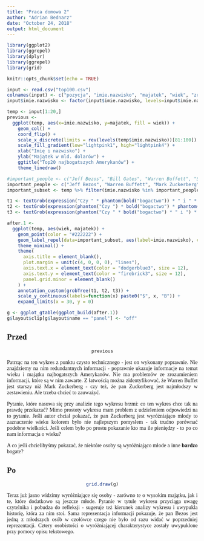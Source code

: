 ```yaml
---
title: "Praca domowa 2"
author: "Adrian Bednarz"
date: "October 24, 2018"
output: html_document
---
```


<style>
  body {
    font-family: Calibri Light;
    text-align: justify;
  }
</style>

```r
library(ggplot2)
library(ggrepel)
library(dplyr)
library(ggrepel)
library(grid)

knitr::opts_chunk$set(echo = TRUE)

input <- read.csv("top100.csv")
colnames(input) <- c("pozycja", "imie.nazwisko", "majatek", "wiek", "zrodlo.majatku", "filantropia")
input$imie.nazwisko <- factor(input$imie.nazwisko, levels=input$imie.nazwisko)

temp <- input[1:20,]
previous <- 
  ggplot(temp, aes(x=imie.nazwisko, y=majatek, fill = wiek)) +
    geom_col() +
    coord_flip() +
    scale_x_discrete(limits = rev(levels(temp$imie.nazwisko))[81:100]) +
    scale_fill_gradient(low="lightpink1", high="lightpink4") +
    xlab("Imię i nazwisko") +
    ylab("Majątek w mld. dolarów") +
    ggtitle("Top20 najbogatszych Amerykanów") +
    theme_linedraw()

#important_people <- c("Jeff Bezos", "Bill Gates", "Warren Buffett", "Sergey Brin", "Larry Page", "Mark Zuckerberg")
important_people <- c("Jeff Bezos", "Warren Buffett", "Mark Zuckerberg", "Bill Gates")
important_subset <- temp %>% filter(imie.nazwisko %in% important_people)

t1 <- textGrob(expression("Czy " * phantom(bold("bogactwo")) * " i " * phantom(bold("wiek")) * " idą ze sobą w parze?"), x = 0.5, y = 1.1, gp = gpar(col = "#222222", fontsize = 15))
t2 <- textGrob(expression(phantom("Czy ") * bold("bogactwo") * phantom(" i " * bold("wiek") * " idą ze sobą w parze?")), x = 0.5, y = 1.1, gp = gpar(col = "firebrick3", fontsize = 15))
t3 <- textGrob(expression(phantom("Czy " * bold("bogactwo") * " i ") * bold("wiek") * phantom(" idą ze sobą w parze?")), x = 0.5, y = 1.1, gp = gpar(col = "dodgerblue3", fontsize = 15))

after.1 <-
  ggplot(temp, aes(wiek, majatek)) +
    geom_point(color = "#222222") +
    geom_label_repel(data=important_subset, aes(label=imie.nazwisko), color = "#222222") +
    theme_minimal() +
    theme(
      axis.title = element_blank(),
      plot.margin = unit(c(4, 0, 0, 0), "lines"),
      axis.text.x = element_text(color = "dodgerblue3", size = 12),
      axis.text.y = element_text(color = "firebrick3", size = 12),
      panel.grid.minor = element_blank()
    ) +
    annotation_custom(grobTree(t1, t2, t3)) + 
    scale_y_continuous(labels=function(x) paste0("$", x, "B")) +
    expand_limits(x = 30, y = 0)

g <- ggplot_gtable(ggplot_build(after.1))
g$layout$clip[g$layout$name == "panel"] <- "off"
```

## Przed
<center>
```r
previous
```
</center>

Patrząc na ten wykres z punktu czysto technicznego - jest on wykonany poprawnie. Nie znajdziemy na nim redundantnych informacji - poprawnie ukazuje informacje na temat wieku i majątku najbogatszych Amerykanów. Nie ma problemów ze zrozumieniem informacji, które są w nim zawarte. Z łatwością można zidentyfikować, że Warren Buffet jest starszy niż Mark Zuckerberg - czy też, że pan Zuckerberg jest najmłodszy w zestawieniu. Ale trzeba chcieć to zauważyć.

Pytanie, które nasuwa się przy analizie tego wykresu brzmi: co ten wykres chce tak na prawdę przekazać? Mimo prostoty wykresu mam problem z udzieleniem odpowiedzi na to pytanie. Jeśli autor chciał pokazać, że pan Zuckerberg jest wyróżniająco młody to zaznaczenie wieku kolorem było nie najlepszym pomysłem - tak trudno porównać podobne wielkości. Jeśli celem było po prostu pokazanie kto ma ile pieniędzy - to po co nam informacja o wieku?

A co jeśli chcielibyśmy pokazać, że niektóre osoby są wyróżniająco młode a inne **bardzo** bogate?

## Po
<center>
```r
grid.draw(g)
```
</center>

Teraz już jasno widzimy wyróżniające się osoby - zarówno te o wysokim majątku, jak i te, które dodatkowo są jeszcze młode. Pytanie w tytule wykresu przyciąga uwagę czytelnika i pobudza do refleksji - sugeruje też kierunek analizy wykresu i uwypukla historię, która za nim stoi. Sama reprezentacja informacji pokazuje, że pan Bezos jest jedną z młodszych osób w czołówce czego nie było od razu widać w poprzedniej reprezentacji. Cztery osobistości o wyróżniającej charakterystyce zostały uwypuklone przy pomocy opisu tekstowego.
